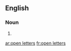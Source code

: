 ==English==

===Noun===
{{head|en|head=[[open]] [[letter]]s}}

# {{plural of|open letter}}

[[ar:open letters]]
[[fr:open letters]]